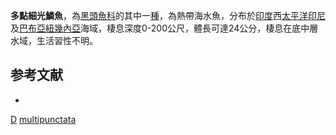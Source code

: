 {{Speciesbox
| taxon = Microphotolepis multipunctata
| binomial_authority = [[Sazonov|Sazonov]] & [[Parin|Parin]], 1977
| status = NE
| status_system = IUCN3.1
| synonyms = *''Microphotolepis multipunctatus'', <small>Sazonov & Parin, 1977</small>
}}

'''多點細光鱗魚'''，為[[黑頭魚科|黑頭魚科]]的其中一[[種|種]]，為熱帶海水魚，分布於[[印度|印度]]西[[太平洋|太平洋]][[印尼|印尼]]及[[巴布亞紐幾內亞|巴布亞紐幾內亞]]海域，棲息深度0-200公尺，體長可達24公分，棲息在底中層水域，生活習性不明。

==参考文献==
*{{FishBase_species|genus=Microphotolepis|species=multipunctata|year=2015|month=9}}

{{Taxonbar}}
[[Category:1977年描述的鱼类|D]]
[[Category:細光鱗魚屬|multipunctata]]